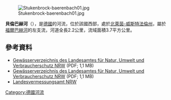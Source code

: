 {{No footnotes|time=2020-07-09T02:37:35+00:00}}
{{Coord|51|52|49|N|8|41|47|E|display=title}}

[[Image:Stukenbrock-baerenbach01.jpg|right]]

'''貝倫巴赫河'''（{{lang-de|Bärenbach}}），是[[德國|德國]]的河流，位於該國西部，處於[[北萊茵-威斯特法倫州|北萊茵-威斯特法倫州]]，屬於[[福爾巴赫河|福爾巴赫河]]的左支流，河道全長2.2公里，流域面積3.7平方公里。

==參考資料==
* [http://www.lanuv.nrw.de/fileadmin/lanuv/wasser/pdf/Gewaesserverzeichnis%20GSK3C.xls  Gewässerverzeichnis des Landesamtes für Natur, Umwelt und Verbraucherschutz NRW]{{Wayback|url=http://www.lanuv.nrw.de/fileadmin/lanuv/wasser/pdf/Gewaesserverzeichnis%20GSK3C.xls |date=20190808033656 }} (PDF; 1,1 MB)
* [http://www.lanuv.nrw.de/fileadmin/lanuv/wasser/pdf/Gewaesserverzeichnis%20GSK3C.xls  Gewässerverzeichnis des Landesamtes für Natur, Umwelt und Verbraucherschutz NRW]{{Wayback|url=http://www.lanuv.nrw.de/fileadmin/lanuv/wasser/pdf/Gewaesserverzeichnis%20GSK3C.xls |date=20190808033656 }} (PDF; 1,1 MB)
* [http://www.tim-online.nrw.de/ Landesvermessungsamt NRW]{{Wayback|url=http://www.tim-online.nrw.de/ |date=20130820151623 }}

{{Germany-geo-stub}}
[[Category:德國河流|Category:德國河流]]